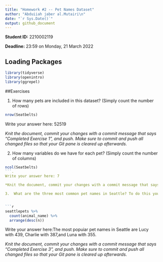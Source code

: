 ---
title: "Homework #2 -- Pet Names Dataset"
author: "Abduiiah jaber al.Mutairi\n"
date: "`r Sys.Date()`"
output: github_document
---

**Student ID:** 2210002119

**Deadline:** 23:59 on Monday, 21 March 2022


## Loading Packages

```{r load-packages, message = FALSE}

library(tidyverse)
library(openintro)
library(ggrepel)
```


##Exercises

1.  How many pets are included in this dataset? (Simply count the number of rows)


```{r}
nrow(Seatbelts)
```
Write your answer here: 52519

*Knit the document, commit your changes with a commit message that says "Completed Exercise 1", and push. Make sure to commit and push all changed files so that your Git pane is cleared up afterwards.*

2.  How many variables do we have for each pet? (Simply count the number of columns)


```{r}
ncol(Seatbelts)
```.
Write your answer here: 7

*Knit the document, commit your changes with a commit message that says "Completed Exercise 2", and push. Make sure to commit and push all changed files so that your Git pane is cleared up afterwards.*

3.  What are the three most common pet names in Seattle? To do this you will need to count the frequencies of each pet name and display the results in descending order of frequency so that you can easily see the top three most popular names. 


```{r}
seattlepets %>%
  count(animal_name) %>%
  arrange(desc(n))
```
Write your answer here:The most popuiar pet names in Seattle are Lucy with 439, Charlie with 387,and Luna with 355.

*Knit the document, commit your changes with a commit message that says "Completed Exercise 3", and push. Make sure to commit and push all changed files so that your Git pane is cleared up afterwards.*